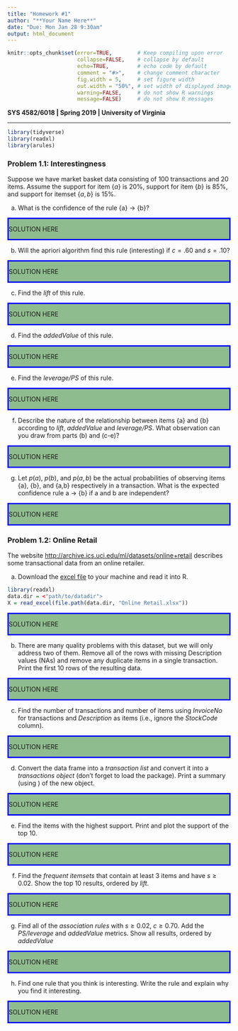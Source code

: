 ```yaml
---
title: "Homework #1"
author: "**Your Name Here**"
date: "Due: Mon Jan 28 9:30am"
output: html_document
---
```


<!--- Below are global settings for knitr. You can override any of them by adding the changes to individual chunks --->

```r
knitr::opts_chunk$set(error=TRUE,        # Keep compiling upon error
                      collapse=FALSE,    # collapse by default
                      echo=TRUE,         # echo code by default
                      comment = "#>",    # change comment character
                      fig.width = 5,     # set figure width
                      out.width = "50%", # set width of displayed images
                      warning=FALSE,     # do not show R warnings
                      message=FALSE)     # do not show R messages
```

<!--- Solution Region --->
<style>
#solution {
  background-color: #8FBC8F;
  border-style: solid;
  border-color: blue
}
</style>



**SYS 4582/6018 | Spring 2019 | University of Virginia **

*******************************************

<!--- Load Required R packages here --->
```r
library(tidyverse)
library(readxl)
library(arules)
```

### Problem 1.1: Interestingness 

Suppose we have market basket data consisting of 100 transactions and 20 items. Assume the support for item {$a$} is 20%, support for item {$b$} is 85%, and support for itemset {$a,b$} is 15%. 


a. What is the confidence of the rule {a} $\rightarrow$ {b}? 

<div id="solution">
SOLUTION HERE
</div>


b. Will the apriori algorithm find this rule (interesting) if $c=.60$ and $s=.10$?  

<div id="solution">
SOLUTION HERE
</div>


c. Find the *lift* of this rule. 

<div id="solution">
SOLUTION HERE
</div>


d. Find the *addedValue* of this rule. 

<div id="solution">
SOLUTION HERE
</div>



e. Find the *leverage/PS* of this rule. 

<div id="solution">
SOLUTION HERE
</div>



f. Describe the nature of the relationship between items {a} and {b} according to *lift*, *addedValue* and *leverage/PS*. What observation can you draw from parts (b) and (c-e)? 

<div id="solution">
SOLUTION HERE
</div>


g. Let $p(a)$, $p(b)$, and $p(a,b)$ be the actual probabilities of observing items {a}, {b}, and {a,b} respectively in a transaction. What is the expected confidence rule a -> {b} if a and b are independent? 

<div id="solution">
SOLUTION HERE
</div>




### Problem 1.2: Online Retail

The website <http://archive.ics.uci.edu/ml/datasets/online+retail> describes some transactional data from an online retailer. 


a. Download the [excel file](http://archive.ics.uci.edu/ml/machine-learning-databases/00352/Online%20Retail.xlsx) to your machine and read it into R. 
```r
library(readxl)
data.dir = <"path/to/datadir">
X = read_excel(file.path(data.dir, "Online Retail.xlsx"))
```

<div id="solution">
SOLUTION HERE
</div>



b. There are many quality problems with this dataset, but we will only address two of them. Remove all of the rows with missing Description values (NAs) and remove any duplicate items in a single transaction. Print the first 10 rows of the resulting data. 

<div id="solution">
SOLUTION HERE
</div>



c. Find the number of transactions and number of items using *InvoiceNo* for transactions and *Description* as items (i.e., ignore the *StockCode* column).

<div id="solution">
SOLUTION HERE
</div>




d. Convert the data frame into a *transaction list* and convert it into a *transactions object* (don't forget to load the \texttt{arules} package). Print a summary (using \texttt{summary()}) of the new object. 

<div id="solution">
SOLUTION HERE
</div>


e. Find the items with the highest support. Print and plot the support of the top 10. 

<div id="solution">
SOLUTION HERE
</div>



f. Find the *frequent itemsets* that contain at least 3 items and have $s\geq 0.02$. Show the top 10 results, ordered by *lift*. 

<div id="solution">
SOLUTION HERE
</div>



g. Find all of the *association rules* with $s \geq 0.02$, $c \geq 0.70$. Add the *PS/leverage* and *addedValue* metrics. Show all results, ordered by *addedValue*

<div id="solution">
SOLUTION HERE
</div>




h. Find one rule that you think is interesting. Write the rule and explain why you find it interesting. 

<div id="solution">
SOLUTION HERE
</div>















